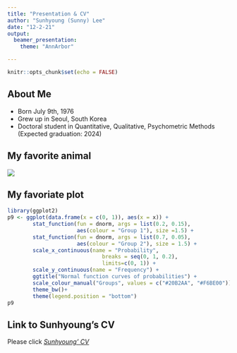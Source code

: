 ```yaml
---
title: "Presentation & CV"
author: "Sunhyoung (Sunny) Lee"
date: "12-2-21"
output: 
  beamer_presentation:
    theme: "AnnArbor"

---
```


```r
knitr::opts_chunk$set(echo = FALSE)
```


## About Me

* Born July 9th, 1976 
* Grew up in Seoul, South Korea
* Doctoral student in Quantitative, Qualitative, Psychometric Methods (Expected graduation: 2024) 

## My favorite animal
<!-- download.file("https://thumbor.forbes.com/thumbor/960x0/https%3A%2F%2Fspecials-images.forbesimg.com%2Fimageserve%2F5db4c7b464b49a0007e9dfac%2FPhoto-of-Maltese-dog%2F960x0.jpg%3Ffit%3Dscale", "dog picture.jpg", mode = "wb") -->
![](dog picture.jpg)


## My favoriate plot

```r
library(ggplot2)
p9 <- ggplot(data.frame(x = c(0, 1)), aes(x = x)) +
        stat_function(fun = dnorm, args = list(0.2, 0.15),
                      aes(colour = "Group 1"), size =1.5) +
        stat_function(fun = dnorm, args = list(0.7, 0.05),
                      aes(colour = "Group 2"), size = 1.5) +
        scale_x_continuous(name = "Probability",
                              breaks = seq(0, 1, 0.2),
                              limits=c(0, 1)) +
        scale_y_continuous(name = "Frequency") +
        ggtitle("Normal function curves of probabilities") +
        scale_colour_manual("Groups", values = c("#20B2AA", "#F6BE00"))+
        theme_bw()+
        theme(legend.position = "bottom")
p9
```

## Link to Sunhyoung's CV

Please click [*Sunhyoung' CV*](https://sunhyoung-lee.github.io/Lee_CV.pdf)
